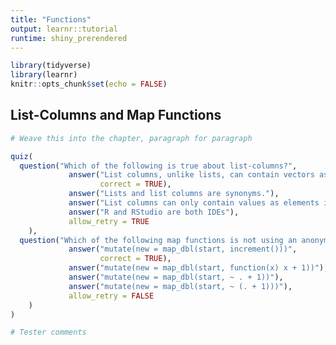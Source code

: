 ```yaml
---
title: "Functions"
output: learnr::tutorial
runtime: shiny_prerendered
---
```


```r
library(tidyverse)
library(learnr)
knitr::opts_chunk$set(echo = FALSE)
```


## List-Columns and Map Functions


```r

# Weave this into the chapter, paragraph for paragraph

quiz(
  question("Which of the following is true about list-columns?",
             answer("List columns, unlike lists, can contain vectors as elements in the list.", 
                    correct = TRUE),
             answer("Lists and list columns are synonyms."),
             answer("List columns can only contain values as elements in the list."),
             answer("R and RStudio are both IDEs"),
             allow_retry = TRUE
    ),
  question("Which of the following map functions is not using an anonymous function? ",
             answer("mutate(new = map_dbl(start, increment()))", 
                    correct = TRUE),
             answer("mutate(new = map_dbl(start, function(x) x + 1))"),
             answer("mutate(new = map_dbl(start, ~ . + 1))"),
             answer("mutate(new = map_dbl(start, ~ (. + 1)))"),
             allow_retry = FALSE
    )
)

# Tester comments



```

